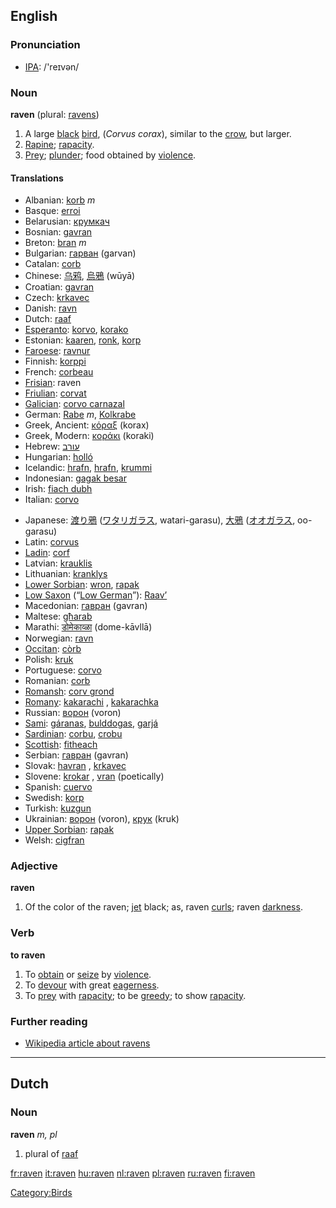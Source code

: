 ==English==
===Pronunciation===
*[[w:IPA|IPA]]: /'reɪvən/

===Noun===
'''raven''' (plural: [[ravens]])

#A large [[black]] [[bird]], (''Corvus corax''), similar to the [[crow]], but larger.
#[[Rapine]]; [[rapacity]].
#[[Prey]]; [[plunder]]; food obtained by [[violence]].

====Translations====
{{top}}
*Albanian: [[korb]] ''m''
*Basque: [[erroi]]
*Belarusian: [[крумкач]]
*Bosnian: [[gavran]] {{m}}
*Breton: [[bran]] ''m''
*Bulgarian: [[гарван]] (garvan)
*Catalan: [[corb]] {{m}}
*Chinese: [[乌鸦]], [[烏鴉]] (wūyā)
*Croatian: [[gavran]]
*Czech: [[krkavec]]
*Danish: [[ravn]]
*Dutch: [[raaf]] {{m}}
*[[Esperanto]]: [[korvo]], [[korako]]
*Estonian: [[kaaren]], [[ronk]], [[korp]]
*[[Faroese]]: [[ravnur]]
*Finnish: [[korppi]]
*French: [[corbeau]] {{m}}
*[[Frisian]]: raven
*[[Friulian]]: [[corvat]]
*[[Galician]]: [[corvo carnazal]]
*German: [[Rabe]] ''m'', [[Kolkrabe]] {{m}}
*Greek, Ancient: [[κόραξ]] (korax)
*Greek, Modern: [[κοράκι]] (koraki)
*Hebrew: [[עורב]]
*Hungarian: [[holló]]
*Icelandic: [[hrafn]], [[hrafn]], [[krummi]]
*Indonesian: [[gagak besar]]
*Irish: [[fiach dubh]]
*Italian: [[corvo]]
{{mid}}
*Japanese: [[渡り鴉]] ([[ワタリガラス]], watari-garasu), [[大鴉]] ([[オオガラス]], oo-garasu)
*Latin: [[corvus]] {{m}}
*[[Ladin]]: [[corf]]
*Latvian: [[krauklis]]
*Lithuanian: [[kranklys]] {{m}}
*[[Lower Sorbian]]: [[wron]], [[rapak]]
*[[Low Saxon]] (“[[Low German]]”): [[Raav’]] {{m}}
*Macedonian: [[гавран]] (gavran)
*Maltese: [[għarab]]
*Marathi: [[डोमेकाव्ळा]] (dome-kāvllā)
*Norwegian: [[ravn]]
*[[Occitan]]: [[còrb]]
*Polish: [[kruk]]
*Portuguese: [[corvo]]
*Romanian: [[corb]]
*[[Romansh]]: [[corv grond]]
*[[Romany]]: [[kakarachi]] {{m}}, [[kakarachka]] {{f}}
*Russian: [[ворон]] (voron)
*[[Sami]]: [[gáranas]], [[bulddogas]], [[garjá]]
*[[Sardinian]]: [[corbu]], [[crobu]] {{m}}
*[[Scottish]]: [[fitheach]]
*Serbian: [[гавран]] (gavran)
*Slovak: [[havran#Slovak|havran]] {{m}}, [[krkavec]] {{m}}
*Slovene: [[krokar]] {{m}}, [[vran]] {{m}} (poetically)
*Spanish: [[cuervo]] {{m}}
*Swedish: [[korp]]
*Turkish: [[kuzgun]]
*Ukrainian: [[ворон]] (voron), [[крук]] (kruk)
*[[Upper Sorbian]]: [[rapak]]
*Welsh: [[cigfran]]
{{bottom}}

===Adjective===
'''raven'''

#Of the color of the raven; [[jet]] black; as, raven [[curl]]s; raven [[darkness]].

===Verb===
'''to raven'''

#To [[obtain]] or [[seize]] by [[violence]].
#To [[devour]] with great [[eagerness]].
#To [[prey]] with [[rapacity]]; to be [[greedy]]; to show [[rapacity]].

===Further reading===
*[[w:raven|Wikipedia article about ravens]]

----
==Dutch==
===Noun===
'''raven''' ''m, pl''

#plural of [[raaf]]

[[Category:Birds]]

[[fr:raven]]
[[it:raven]]
[[hu:raven]]
[[nl:raven]]
[[pl:raven]]
[[ru:raven]]
[[fi:raven]]